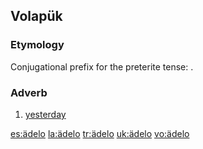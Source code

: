 ==Volapük==

===Etymology===
Conjugational prefix for the preterite tense: {{confix|ä|del|o|lang=vo}}.

===Adverb===
{{head|vo|adverb}}

# [[yesterday]]

[[es:ädelo]]
[[la:ädelo]]
[[tr:ädelo]]
[[uk:ädelo]]
[[vo:ädelo]]
